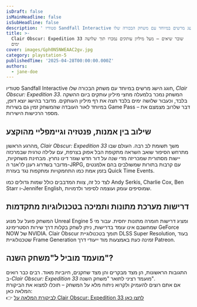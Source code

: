 ```yaml
---
isDraft: false
isMainHeadline: false
isSubHeadline: false
description: ' סטודיו Sandfall Interactive חוגג הישג מרשים במיוחד עם משחק הבכורה שלו, _Clair Obscur: Expedition 33_. המשחק נמכר בלמעלה מחצי מיליון עותקים '
title: >-
  Clair Obscur: Expedition 33 שובר שיאים – מעל מיליון עותקים נמכרו תוך שלושה
  ימים
cover: images/Gph0N5NWEAAC2gv.jpg
category: playstation-5
publishedTime: '2025-04-28T00:00:00.000Z'
authors:
  - jane-doe
---
```


סטודיו Sandfall Interactive חוגג הישג מרשים במיוחד עם משחק הבכורה שלו, _Clair Obscur: Expedition 33_. המשחק נמכר בלמעלה מחצי מיליון עותקים ביום ההשקה בלבד, וכעבור שלושה ימים בלבד חצה את רף מיליון העותקים. מדובר בהישג יוצא דופן, במיוחד לאור העובדה שהמשחק זמין גם בשירות Game Pass – דבר שלרוב מצמצם את מספר הרכישות הישירות.

## **שילוב בין אמנות, פנטזיה וגיימפליי מהוקצע**

מהרגע הראשון, _Clair Obscur: Expedition 33_ משך תשומת לב רבה. העולם שבו מתרחש הסיפור שואב השראה מתקופת הבל אפוק בצרפת, עם עלילה טרגית שבמרכזה יישות מסתורית שמכריזה מדי שנה על דור חדש שגזר דינו נחרץ. מבחינת משחקיות, מדובר בשדרוג רענן לז'אנר ה-JRPG, עם קרבות בתורות שמשולבים בהם אלמנטים בזמן אמת כמו התחמקויות ומתקפות נגד בעזרת Quick Time Events.

לצד כל זה, צוות המדבבים כולל שמות גדולים כמו Andy Serkis, Charlie Cox, Ben Starr ו-Jennifer English, שמוסיפים עומק ועוצמה לסיפור ולדמויות.

## **דרישות מערכת מתונות ותמיכה בטכנולוגיות מתקדמות**

המשחק פועל על מנוע Unreal Engine 5 ומציג דרישות חומרה מתונות יחסית. עבור מי שמחשבם אינו עומד בדרישות, ניתן לשחק בקלות דרך שירות הסטרימינג GeForce NOW של NVIDIA. Clair Obscur תומך בטכנולוגיית DLSS Super Resolution, בעוד שטכנולוגיית Frame Generation זמינה כעת באמצעות מוד ייעודי דרך Patreon.

## **מועמד מוביל ל"משחק השנה"?**

התגובות הראשונות, הן מצד מבקרים והן מצד שחקנים, חיוביות מאוד. רבים כבר רואים ב-_Clair Obscur: Expedition 33_ מועמד רציני לתואר "משחק השנה".  
אם אתם רוצים להעמיק ולקרוא ניתוח מלא על המשחק – תוכלו למצוא את הביקורת המלאה כאן:  
👉 [לביקורת המלאה על Clair Obscur: Expedition 33 לחצו כאן](https://techhorizons.co.il/clair-obscur-expedition-33-review/)
